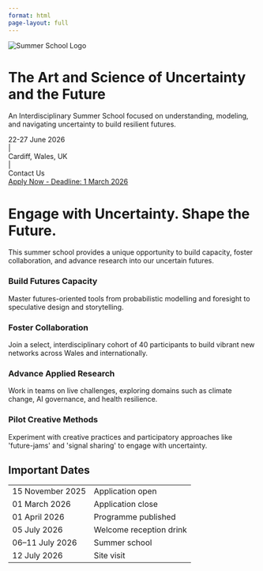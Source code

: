 ```yaml
---
format: html
page-layout: full 
---
```


```{=html}

<!-- HERO CARD Landing banner-->

<link rel="stylesheet" href="https://cdnjs.cloudflare.com/ajax/libs/font-awesome/6.4.0/css/all.min.css">

<div class="hero-split">
  <div class="hero-left">
    <img src="images/summer_school_logo.svg" alt="Summer School Logo" class="hero-logo">
  </div>
  <div class="hero-right">
    <p> </p>
    <h1>The Art and Science of Uncertainty and the Future</h1>
    <p class="subtitle">An Interdisciplinary Summer School focused on understanding, modeling, and navigating uncertainty to build resilient futures.</p>
    
    <div class="hero-details-grid">
        <div class="hero-detail-item">
            <i class="fas fa-calendar-alt"></i> 22-27 June 2026 
        </div>
        <div class="hero-detail-separator"> | </div>
        <div class="hero-detail-item">
            <i class="fas fa-map-marker-alt"></i> Cardiff, Wales, UK
        </div>
        <div class="hero-detail-separator"> | </div>
        <div class="hero-detail-item">
            <a href="mailto:halgamuwehewagehr@cardiff.ac.uk" style="color: inherit; text-decoration: none;"> <!-- ADD YOUR EMAIL --><i class="fas fa-envelope"></i> Contact Us
            </a>
        </div>
    </div>
    <a href="https://forms.gle/VChKXLDcmK4aAKmQA" class="btn-custom btn-primary"> <!-- ADD YOUR APPLICATION LINK --><i class="fas fa-external-link-alt"></i> Apply Now - Deadline: 1 March 2026
    </a>
  </div>
</div>
```


```{=html}
<!-- About page-->

<div class="page-container">

    <!-- Section Header from image -->
    <div class="section-header">
        <h1>Engage with Uncertainty. Shape the Future.</h1>
        <p>This summer school provides a unique opportunity to build capacity, foster collaboration, and advance research into our uncertain futures.</p>
    </div>

    <!-- Grid for the four info cards -->
    <div class="grid-container">

        <!-- Card 1 -->
        <div class="info-card">
            <h3>Build Futures Capacity</h3>
            <p>Master futures-oriented tools from probabilistic modelling and foresight to speculative design and storytelling.</p>
        </div>

        <!-- Card 2 -->
        <div class="info-card">
            <h3>Foster Collaboration</h3>
            <p>Join a select, interdisciplinary cohort of 40 participants to build vibrant new networks across Wales and internationally.</p>
        </div>

        <!-- Card 3 -->
        <div class="info-card">
            <h3>Advance Applied Research</h3>
            <p>Work in teams on live challenges, exploring domains such as climate change, AI governance, and health resilience.</p>
        </div>
        
        <!-- Card 4 -->
        <div class="info-card">
            <h3>Pilot Creative Methods</h3>
            <p>Experiment with creative practices and participatory approaches like 'future-jams' and 'signal sharing' to engage with uncertainty.</p>
        </div>

    </div> <!-- End grid-container -->

</div>

```


```{=html}
<!-- MAIN CONTENT AREA -->
<div class="page-container">

    <!-- NEW KEY DATES SECTION -->
    <div class="content-card">
        <h2>Important Dates</h2>
        <table class="key-dates-table"> <!-- Changed to table -->
            <tbody>
                <tr>
                    <td class="date">15 November 2025</td>
                    <td class="event">Application open</td>
                </tr>
                <tr>
                    <td class="date">01 March 2026</td>
                    <td class="event">Application close</td>
                </tr>
                <tr>
                    <td class="date">01 April 2026</td>
                    <td class="event">Programme published</td>
                </tr>
                <tr>
                    <td class="date">05 July 2026</td>
                    <td class="event">Welcome reception drink</td>
                </tr>
                <tr>
                    <td class="date">06–11 July 2026</td>
                    <td class="event">Summer school</td>
                </tr>
                <tr>
                    <td class="date">12 July 2026</td>
                    <td class="event">Site visit</td>
                </tr>
            </tbody>
        </table> <!-- End of table -->
    </div>
    
</div>
```